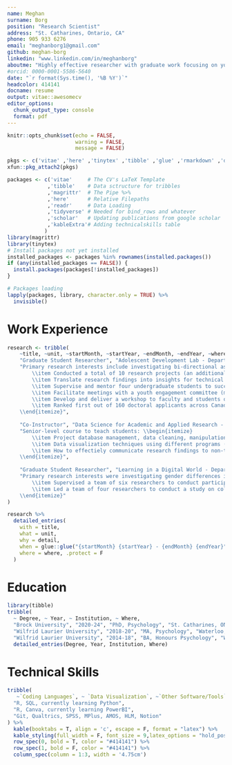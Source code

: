 ```yaml
---
name: Meghan
surname: Borg
position: "Research Scientist"
address: "St. Catharines, Ontario, CA"
phone: 905 933 6276
email: "meghanborg1@gmail.com"
github: meghan-borg
linkedin: "www.linkedin.com/in/meghanborg"
aboutme: "Highly effective researcher with graduate work focusing on youth mental health. Extensive experience designing research studies, collecting data, and analysing large complex datasets using a variety of statistical programs (e.g., R, SPSS, MPlus) and statistical methods (e.g., predictive, cluster, longitudinal, mixed-methods, qualitative analyses). Eager to learn and build my career in a creative and collaborative environment."
#orcid: 0000-0001-5586-5640
date: "`r format(Sys.time(), '%B %Y')`"
headcolor: 414141
docname: resume
output: vitae::awesomecv
editor_options: 
  chunk_output_type: console
  format: pdf
---
```


```r
knitr::opts_chunk$set(echo = FALSE,
                      warning = FALSE,
                      message = FALSE)

pkgs <- c('vitae' ,'here' ,'tinytex' ,'tibble' ,'glue' ,'rmarkdown' ,'dplyr', 'readr' ,'yaml')
xfun::pkg_attach2(pkgs)

packages <- c('vitae'     # The CV's LaTeX Template
             ,'tibble'    # Data sctructure for tribbles
             ,'magrittr'  # The Pipe %>%
             ,'here'      # Relative Filepaths
             ,'readr'     # Data Loading
             ,'tidyverse' # Needed for bind_rows and whatever
             ,'scholar'   # Updating publications from google scholar
             ,'kableExtra'# Adding technicalskills table
            )
library(magrittr)
library(tinytex)
# Install packages not yet installed
installed_packages <- packages %in% rownames(installed.packages())
if (any(installed_packages == FALSE)) {
  install.packages(packages[!installed_packages])
}

# Packages loading
lapply(packages, library, character.only = TRUE) %>%
  invisible()


```


# Work Experience

```r
research <- tribble(
    ~title, ~unit, ~startMonth, ~startYear, ~endMonth, ~endYear, ~where, ~detail,
    "Graduate Student Researcher", "Adolescent Development Lab - Department of Psychology ", "July", 2020, "Present", NA, "Brock University", 
    "Primary research interests include investigating bi-directional associations between solitude and adolescent mental health \\begin{itemize}
        \\item Conducted a total of 10 research projects (an additional five ongoing) to provide insights into adolescent mental health using survey data from 4,000+ participants
        \\item Translate research findings into insights for technical audiences (seven published papers, 10+ conference presentations) and non-technical audiences (infographics for local and international community agencies such as WHO/PAHO and UNICEF
        \\item Supervise and mentor four undergraduate students to successfully design a research study, collect data, and effectively disseminate findings
        \\item Facilitate meetings with a youth engagement committee (made up of approx. 10-20 adolescents) designed to advocate for youth-led research and the integration of youth in the research process
        \\item Develop and deliver a workshop to faculty and students on team collaboration, workflow, and project management using different applications (Notion, Paperpile). I create templates that allow users to share documents efficiently within a team, track task progress, and organize project outputs
        \\item Ranked first out of 160 doctoral applicants across Canada to receive a competitive scholarship based on exceptional research ability and achievements within and beyond academia 
    \\end{itemize}",
    
    "Co-Instructor", "Data Science for Academic and Applied Research - Department of Psychology", "January", 2022, "April", 2023, "Brock University", 
    "Senior-level course to teach students: \\begin{itemize}
        \\item Project database management, data cleaning, manipulation, and analyses in R
        \\item Data visualization techniques using different programs (e.g., Excel, R)
        \\item How to effectiely communicate research findings to non-technical audiences in oral and written form
    \\end{itemize}",
    
    "Graduate Student Researcher", "Learning in a Digital World - Department of Psychology", "September", 2018, "July", 2020, "Wilfrid Laurier University", 
    "Primary research interests were investigating gender differences in remuneration and negotiation during first-work experiences \\begin{itemize}
        \\item Supervised a team of six researchers to conduct participant recruitment, data collection (online survey and semistructured interviews), and mixed-methods analysis from 270+ adolescents and young adults
        \\item Led a team of four researchers to conduct a study on collaborative work among university students using survey data from 360 participants
    \\end{itemize}"
)

research %>%
  detailed_entries(
    with = title,
    what = unit,
    why = detail,
    when = glue::glue("{startMonth} {startYear} - {endMonth} {endYear}",.na = ""),
    where = where, .protect = F
  )

```

# Education

```r
library(tibble)
tribble(
  ~ Degree, ~ Year, ~ Institution, ~ Where,
  "Brock University", "2020-24", "PhD, Psychology", "St. Catharines, ON",
  "Wilfrid Laurier University", "2018-20", "MA, Psychology", "Waterloo, ON",
  "Wilfrid Laurier University", "2014-18", "BA, Honours Psychology", "Waterloo, ON") %>%
  detailed_entries(Degree, Year, Institution, Where)
```

# Technical Skills

```r
tribble(
   ~`Coding Languages`, ~ `Data Visualization`, ~`Other Software/Tools`,
  "R, SQL, currently learning Python",
  "R, Canva, currently learning PowerBI",
  "Git, Qualtrics, SPSS, MPlus, AMOS, HLM, Notion"
) %>%
  kable(booktabs = T, align = 'c', escape = F, format = "latex") %>%
  kable_styling(full_width = F, font_size = 9,latex_options = "hold_position") %>% 
  row_spec(0, bold = T, color = "#414141") %>% 
  row_spec(1, bold = F, color = "#414141") %>% 
  column_spec(column = 1:3, width = '4.75cm')
```

